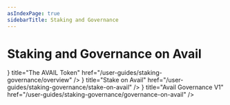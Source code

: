 ```yaml
---
asIndexPage: true
sidebarTitle: Staking and Governance
---
```



# Staking and Governance on Avail

<Cards>
  <Cards.Card
   icon={<FileIcon />} 
   title="The AVAIL Token" 
   href="/user-guides/staking-governance/overview" />
  <Cards.Card
   icon={<FilesIcon />} 
   title="Stake on Avail" 
   href="/user-guides/staking-governance/stake-on-avail" />
  <Cards.Card
   icon={<FilesIcon />} 
   title="Avail Governance V1"
   href="/user-guides/staking-governance/governance-on-avail" />
</Cards>